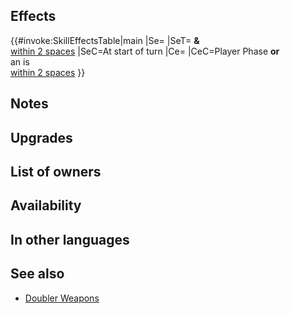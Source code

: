 {{Weapon Infobox
|tagid=SID_強化増幅の剣＋
|intID=4427
|image=wep_sw185
|exclusive=0
|weaponType=Sword
|cost=300
|might=14
|range=1
|effect=At start of turn, if unit is within 2 spaces of an ally, grants Atk/Def+6 to unit and allies within 2 spaces of unit for 1 turn. If unit initiates combat or is within 2 spaces of an ally, grants Atk/Spd/Def/Res+X to unit during combat (X = 4 + highest bonus on each stat between unit and allies within 2 spaces of unit; calculates each stat bonus independently).
|required=Doubler Sword
|refinePaths=default
|refineSP=350
|refineMedals=500
|refineStones=50
|properties=random_owner
}}
==Effects==
{{#invoke:SkillEffectsTable|main
|Se={{Eft|Bonuses|Atk/Def|6}}
|SeT={{Tgt|Unit}} '''&''' {{Tgt|Allies}}<br>[[within 2 spaces]]
|SeC=At start of turn
|Ce={{Eft|Temporary buffs|Atk/Spd/Def/Res|4 + highest {{SEt|Bonus}}<br>on {{Tgt|Unit}} & {{Tgt|Allies}}<br>[[within 2 spaces]]}}
|CeC=Player Phase '''or'''<br>an {{Tgt|Ally}} is<br>[[within 2 spaces]]
}}
==Notes==
{{Bonuses}}
{{IfUnitInitiates}}
{{TemporaryBufffromBonus|multiSource=1|source=unit or allies with the highest bonuses}}
==Upgrades==
{{Weapon Upgrade List}}
==List of owners==
{{Skill Hero List}}
==Availability==
{{PassiveFocusList}}
{{PassiveDistributionList}}
{{PassiveCombatManualList}}
==In other languages==
{{OtherLanguages
|japanese=
|german=
|spanishEU=
|spanishLA=
|french=
|italian=
|chineseTW=
|portuguese=
}}
==See also==
{{See also skills|cond=Description LIKE '%Atk/Spd/Def/Res%=%highest bonus on%allies%within _ spaces%' AND Exclusive='1' AND Description NOT LIKE '%grants allies within _ spaces%' AND Name NOT LIKE 'Doubler%+'}}
* [[Skill families/Weapons#Doubler|Doubler Weapons]]
{{Weapons Navbox}}